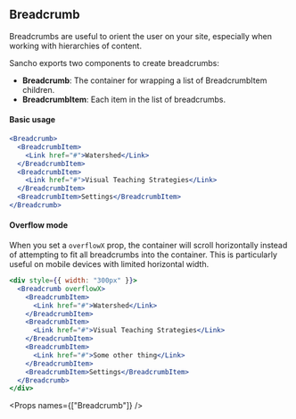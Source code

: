 
<SEO title="Button" />

<Container>
<Article sidebar={[
  { id: 'Breadcrumb', name: 'Breadcrumb' },
  { id: 'Basic usage', name: 'Basic usage' },
  { id: 'Overflow mode', name: 'Overflow mode'},
  { id: 'Props', name: 'Props' }
]}>

# Breadcrumb

Breadcrumbs are useful to orient the user on your site, especially when working with hierarchies of content.

Sancho exports two components to create breadcrumbs:

- **Breadcrumb**: The container for wrapping a list of BreadcrumbItem children.
- **BreadcrumbItem**: Each item in the list of breadcrumbs.

#### Basic usage

```jsx
<Breadcrumb>
  <BreadcrumbItem>
    <Link href="#">Watershed</Link>
  </BreadcrumbItem>
  <BreadcrumbItem>
    <Link href="#">Visual Teaching Strategies</Link>
  </BreadcrumbItem>
  <BreadcrumbItem>Settings</BreadcrumbItem>
</Breadcrumb>
```

#### Overflow mode

When you set a `overflowX` prop, the container will scroll horizontally instead of attempting to fit all breadcrumbs into the container. This is particularly useful on mobile devices with limited horizontal width.

```jsx
<div style={{ width: "300px" }}>
  <Breadcrumb overflowX>
    <BreadcrumbItem>
      <Link href="#">Watershed</Link>
    </BreadcrumbItem>
    <BreadcrumbItem>
      <Link href="#">Visual Teaching Strategies</Link>
    </BreadcrumbItem>
    <BreadcrumbItem>
      <Link href="#">Some other thing</Link>
    </BreadcrumbItem>
    <BreadcrumbItem>Settings</BreadcrumbItem>
  </Breadcrumb>
</div>
```

<Props names={["Breadcrumb"]} />

</Article>
</Container>
